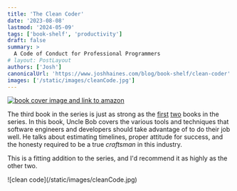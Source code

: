 ```yaml
---
title: 'The Clean Coder'
date: '2023-08-08'
lastmod: '2024-05-09'
tags: ['book-shelf', 'productivity']
draft: false
summary: >
  A Code of Conduct for Professional Programmers
# layout: PostLayout
authors: ['Josh']
canonicalUrl: 'https://www.joshhaines.com/blog/book-shelf/clean-coder'
images: ['/static/images/cleanCode.jpg']
---
```


<div className="mx-auto w-1/3">
  <a href="https://www.amazon.com/Clean-Coder-Conduct-Professional-Programmers/dp/B08X7MNTCX">
    <img
      alt="book cover image and link to amazon"
      src="https://m.media-amazon.com/images/I/51VzkJGKrjL.jpg"
    />
  </a>
</div>

The third book in the series is just as strong as the [first](/blog/book-shelf/clean-code) [two](/blog/book-shelf/clean-architecture) books in the series. In this book, Uncle Bob covers the various tools and techniques that software engineers and developers should take advantage of to do their job well. He talks about estimating timelines, proper attitude for success, and the honesty required to be a true _craftsman_ in this industry.

This is a fitting addition to the series, and I'd recommend it as highly as the other two.

<div className="-mx-2 flex flex-wrap justify-center overflow-hidden xl:-mx-2">
  <div className="my-1 w-full overflow-hidden px-2 xl:my-1 xl:w-3/4 xl:px-2">
    ![clean code](/static/images/cleanCode.jpg)
  </div>
</div>

